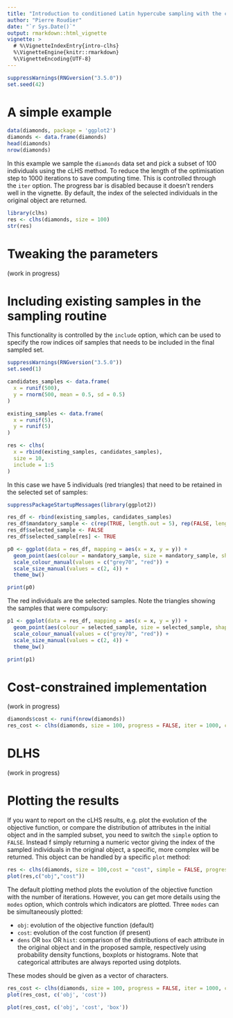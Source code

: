 ```yaml
---
title: "Introduction to conditioned Latin hypercube sampling with the clhs package"
author: "Pierre Roudier"
date: "`r Sys.Date()`"
output: rmarkdown::html_vignette
vignette: >
  # %\VignetteIndexEntry{intro-clhs}
  %\VignetteEngine{knitr::rmarkdown}
  %\VignetteEncoding{UTF-8}
---
```


```r
suppressWarnings(RNGversion("3.5.0"))
set.seed(42)
```

# A simple example

```r
data(diamonds, package = 'ggplot2')
diamonds <- data.frame(diamonds)
head(diamonds)
nrow(diamonds)
```

In this example we sample the `diamonds` data set and pick a subset of 100 individuals using the cLHS method. To reduce the length of the optimisation step to 1000 iterations to save computing time. This is controlled through the `iter` option. The progress bar is disabled because it doesn't renders well in the vignette. By default, the index of the selected individuals in the original object are returned.

```r
library(clhs)
res <- clhs(diamonds, size = 100)
str(res)
```

# Tweaking the parameters

(work in progress)

# Including existing samples in the sampling routine

This functionality is controlled by the `include` option, which can be used to specify the row indices oif samples that needs to be included in the final sampled set.

```r
suppressWarnings(RNGversion("3.5.0"))
set.seed(1)

candidates_samples <- data.frame(
  x = runif(500),
  y = rnorm(500, mean = 0.5, sd = 0.5)
)

existing_samples <- data.frame(
  x = runif(5),
  y = runif(5)
) 

res <- clhs(
  x = rbind(existing_samples, candidates_samples), 
  size = 10, 
  include = 1:5
)
```

In this case we have 5 individuals (red triangles) that need to be retained in the selected set of samples:

```r
suppressPackageStartupMessages(library(ggplot2))

res_df <- rbind(existing_samples, candidates_samples)
res_df$mandatory_sample <- c(rep(TRUE, length.out = 5), rep(FALSE, length.out = 500))
res_df$selected_sample <- FALSE
res_df$selected_sample[res] <- TRUE

p0 <- ggplot(data = res_df, mapping = aes(x = x, y = y)) +
  geom_point(aes(colour = mandatory_sample, size = mandatory_sample, shape = mandatory_sample)) +
  scale_colour_manual(values = c("grey70", "red")) +
  scale_size_manual(values = c(2, 4)) +
  theme_bw()

print(p0)
```

The red individuals are the selected samples. Note the triangles showing the samples that were compulsory:

```r
p1 <- ggplot(data = res_df, mapping = aes(x = x, y = y)) +
  geom_point(aes(colour = selected_sample, size = selected_sample, shape = mandatory_sample)) +
  scale_colour_manual(values = c("grey70", "red")) +
  scale_size_manual(values = c(2, 4)) +
  theme_bw()

print(p1)
```

# Cost-constrained implementation

(work in progress)

```r
diamonds$cost <- runif(nrow(diamonds))
res_cost <- clhs(diamonds, size = 100, progress = FALSE, iter = 1000, cost = 'cost')
```

# DLHS 

(work in progress)

# Plotting the results

If you want to report on the cLHS results, e.g. plot the evolution of the objective function, or compare the distribution of attributes in the initial object and in the sampled subset, you need to switch the `simple` option to `FALSE`. Instead f simply returning a numeric vector giving the index of the sampled individuals in the original object, a specific, more complex will be returned. This object can be handled by a specific `plot` method:

```r
res <- clhs(diamonds, size = 100,cost = "cost", simple = FALSE, progress = FALSE, iter = 2000)
plot(res,c("obj","cost"))
```

The default plotting method plots the evolution of the objective function with the number of iterations. However, you can get more details using the `modes` option, which controls which indicators are plotted. Three `modes` can be simultaneously plotted:

- `obj`: evolution of the objective function (default)
- `cost`: evolution of the cost function (if present)
- `dens` OR `box` OR `hist`: comparison of the distributions of each attribute in the original object and in the proposed sample, respectively using probability density functions, boxplots or histograms. Note that categorical attributes are always reported using dotplots.

These modes should be given as a vector of characters.

```r
res_cost <- clhs(diamonds, size = 100, progress = FALSE, iter = 1000, cost = 'cost', simple = FALSE, use.cpp = F)
plot(res_cost, c('obj', 'cost'))
```

```r
plot(res_cost, c('obj', 'cost', 'box'))
```
